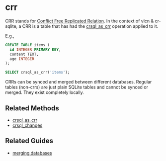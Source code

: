 # crr

CRR stands for [Conflict Free Replicated Relation](https://hal.inria.fr/hal-02983557/document). In the context of vlcn & cr-sqlite, a CRR is a table that has had the [crsql_as_crr](/cr-sqlite/api-methods/crsql_as_crr) operation applied to it.

E.g.,
```sql
CREATE TABLE items (
  id INTEGER PRIMARY KEY,
  content TEXT,
  age INTEGER
);

SELECT crsql_as_crr('items');
```

CRRs can be synced and merged between different databases. Regular tables (non-crrs) are just plain SQLite tables and cannot be synced or merged. They exist completely locally.

## Related Methods

- [crsql_as_crr](/cr-sqlite/api-methods/crsql_as_crr)
- [crsql_changes](/cr-sqlite/api-methods/crsql_changes)

## Related Guides

- [merging databases](/networking/whole-crr-sync)